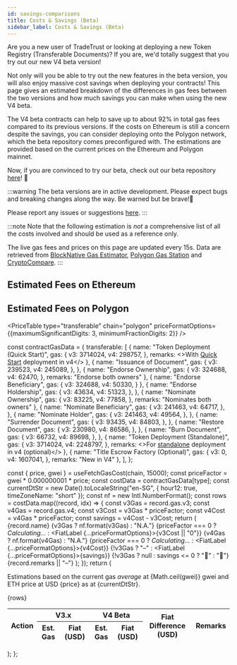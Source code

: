 ```yaml
---
id: savings-comparisons
title: Costs & Savings (Beta)
sidebar_label: Costs & Savings (Beta)
---
```



Are you a new user of TradeTrust or looking at deploying a new Token Registry (Transferable Documents)? If you are, we'd totally suggest that you try out our new V4 beta version!

Not only will you be able to try out the new features in the beta version, you will also enjoy massive cost savings when deploying your contracts!
This page gives an estimated breakdown of the differences in gas fees between the two versions and how much savings you can make when using the new V4 beta.

The V4 beta contracts can help to save up to about 92% in total gas fees compared to its previous versions.
If the costs on Ethereum is still a concern despite the savings, you can consider deploying onto the Polygon network, which the beta repository comes preconfigured with.
The estimations are provided based on the current prices on the Ethereum and Polygon mainnet.

Now, if you are convinced to try our beta, check out our beta repository [here](https://github.com/Open-Attestation/token-registry/tree/beta)! 🎉

:::warning
The beta versions are in active development. Please expect bugs and breaking changes along the way. Be warned but be brave!💪

Please report any issues or suggestions [here](https://github.com/Open-Attestation/token-registry/issues).
:::

:::note
Note that the following estimation is _not_ a comprehensive list of all the costs involved and should be used as a reference only.

The live gas fees and prices on this page are updated every 15s. Data are retrieved from [BlockNative Gas Estimator](https://www.blocknative.com/gas-estimator), [Polygon Gas Station](https://polygon.technology) and [CryptoCompare](https://www.cryptocompare.com/).
:::

## Estimated Fees on Ethereum

<PriceTable type="transferable" chain="ethereum" />

## Estimated Fees on Polygon

<PriceTable type="transferable" chain="polygon" priceFormatOptions={{maximumSignificantDigits: 3, minimumFractionDigits: 2}} />


const contractGasData = {
  transferable: [
    {
      name: "Token Deployment (Quick Start)",
      gas: {
        v3: 3714024,
        v4: 298757,
      },
      remarks: <>With <a href="https://github.com/Open-Attestation/token-registry/tree/beta#quick-start" target="_blank">Quick Start</a> deployment in v4</>
    },
    {
      name: "Issuance of Document",
      gas: {
        v3: 239523,
        v4: 245089,
      },
    },
    {
      name: "Endorse Ownership",
      gas: {
        v3: 324688,
        v4: 62470,
      },
      remarks: "Endorse both owners"
    },
    {
      name: "Endorse Beneficiary",
      gas: {
        v3: 324688,
        v4: 50330,
      }
    },
    {
      name: "Endorse Holdership",
      gas: {
        v3: 43634,
        v4: 51323,
      },
    },
    {
      name: "Nominate Ownership",
      gas: {
        v3: 83225,
        v4: 77858,
      },
      remarks: "Nominates both owners"
    },
    {
      name: "Nominate Beneficiary",
      gas: {
        v3: 241463,
        v4: 64717,
      },
    },
    {
      name: "Nominate Holder",
      gas: {
        v3: 241463,
        v4: 49564,
      },
    },
    {
      name: "Surrender Document",
      gas: {
        v3: 93435,
        v4: 84803,
      },
    },
    {
      name: "Restore Document",
      gas: {
        v3: 230980,
        v4: 86586,
      },
    },
    {
      name: "Burn Document",
      gas: {
        v3: 66732,
        v4: 89698,
      },
    },
    {
      name: "Token Deployment (Standalone)",
      gas: {
        v3: 3714024,
        v4: 2248797,
      },
      remarks: <>For <a href="https://github.com/Open-Attestation/token-registry/tree/beta#stand-alone-contract" target="_blank">standalone</a> deployment in v4 (optional)</>
    },
    {
      name: "Title Escrow Factory (Optional)",
      gas: {
        v3: 0,
        v4: 1607041,
      },
      remarks: "New in V4"
    },
  ],
};

  const { price, gwei } = useFetchGasCost(chain, 15000);
  const priceFactor = gwei * 0.000000001 * price;
  const costData = contractGasData[type];
  const currentDtStr = new Date().toLocaleString("en-SG", { hour12: true, timeZoneName: "short" });
  const nf = new Intl.NumberFormat();
  const rows = costData.map((record, idx) => {
    const v3Gas = record.gas.v3;
    const v4Gas = record.gas.v4;
    const v3Cost = v3Gas * priceFactor;
    const v4Cost = v4Gas * priceFactor;
    const savings = v4Cost - v3Cost;
    return (
      <tr key={idx}>
        <td>{record.name}</td>
        <td> {v3Gas ? nf.format(v3Gas) : "N.A."}</td>
        <td>{priceFactor === 0 ? <em>Calculating...</em> :
          <FiatLabel {...priceFormatOptions}>{v3Cost || "0"}</FiatLabel>}</td>
        <td> {v4Gas ? nf.format(v4Gas) : "N.A."}</td>
        <td>{priceFactor === 0 ? <em>Calculating...</em> :
          <FiatLabel {...priceFormatOptions}>{v4Cost}</FiatLabel>}</td>
        <td align="center">
            {!v3Gas ? "–" : <FiatLabel {...priceFormatOptions}>{savings}</FiatLabel>}
            {!v3Gas ? null : savings <= 0 ? "🔻" : "🔺"}
        </td>
        <td>{record.remarks || "–"}</td>
      </tr>
    );
  });
  return (
    <div>
      <p>
        Estimations based on the current
        gas <em>average</em> at <BoxTag>{Math.ceil(gwei)} gwei</BoxTag> and ETH price
        at USD <BoxTag><FiatLabel>{price}</FiatLabel></BoxTag> as at {currentDtStr}.
      </p>
      <table>
        <thead>
        <tr>
          <th rowSpan="2">Action</th>
          <th colSpan="2">V3.x</th>
          <th colSpan="2">V4 Beta</th>
          <th rowSpan="2">Fiat Difference (USD)</th>
          <th rowSpan="2">Remarks</th>
        </tr>
        <tr>
          <th>Est. Gas</th>
          <th>Fiat (USD)</th>
          <th>Est. Gas</th>
          <th>Fiat (USD)</th>
        </tr>
        </thead>
        <tbody>{rows}</tbody>
      </table>
    </div>
  );
};
